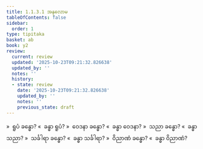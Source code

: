 ```yaml
---
title: 1.1.3.1 အနုလောမ
tableOfContents: false
sidebar:
  order: 1
type: tipitaka
basket: ab
book: y2
review:
  current: review
  updated: '2025-10-23T09:21:32.826638'
  updated_by: ''
  notes: ''
  history:
  - state: review
    date: '2025-10-23T09:21:32.826638'
    updated_by: ''
    notes: ''
    previous_state: draft
---
```



<ReviewStatus review={frontmatter.review} showDetails={true} />

<HypothesisAnnotation frontmatter={frontmatter} />

<DynamicBreadcrumb />

<Division number="14" book="y2" e="ch" v="33" p="19">

<Paragraph number="103" book="y2">
»  ရူပံ ခန္ဓော?
</Paragraph>

<Paragraph number="104" book="y2">
«  ခန္ဓာ ရူပံ?
</Paragraph>

<Paragraph number="105" book="y2">
»  ဝေဒနာ ခန္ဓော?
</Paragraph>

<Paragraph number="106" book="y2">
«  ခန္ဓာ ဝေဒနာ?
</Paragraph>

<Paragraph number="107" book="y2">
»  သညာ ခန္ဓော?
</Paragraph>

<Paragraph number="108" book="y2">
«  ခန္ဓာ သညာ?
</Paragraph>

<Paragraph number="109" book="y2">
»  သင်္ခါရာ ခန္ဓော?
</Paragraph>

<Paragraph number="110" book="y2">
«  ခန္ဓာ သင်္ခါရာ?
</Paragraph>

<Paragraph number="111" book="y2">
»  ဝိညာဏံ ခန္ဓော?
</Paragraph>

<Paragraph number="112" book="y2">
«  ခန္ဓာ ဝိညာဏံ?
</Paragraph>
</Division>